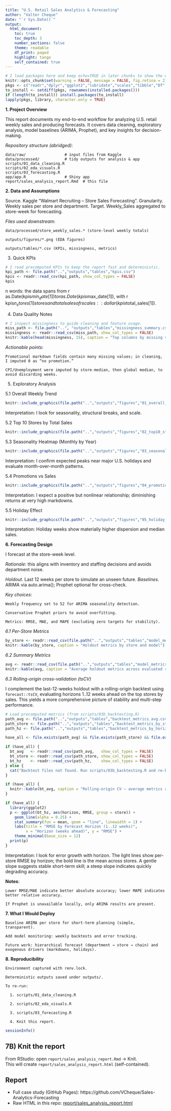 ```yaml
---
title: "U.S. Retail Sales Analytics & Forecasting"
author: "Valter Cheque"
date: "`r Sys.Date()`"
output:
  html_document:
    toc: true
    toc_depth: 3
    number_sections: false
    theme: readable
    df_print: paged
    highlight: tango
    self_contained: true
---
```


```r
# I load packages here and keep echo=TRUE in later chunks to show the workflow.
knitr::opts_chunk$set(warning = FALSE, message = FALSE, fig.retina = 2)
pkgs <- c("readr","dplyr","ggplot2","lubridate","scales","tibble","DT","knitr")
to_install <- setdiff(pkgs, rownames(installed.packages()))
if (length(to_install)) install.packages(to_install)
lapply(pkgs, library, character.only = TRUE)
```

**1. Project Overview**

This report documents my end-to-end workflow for analyzing U.S. retail weekly sales and producing forecasts.
It covers data cleaning, exploratory analysis, model baselines (ARIMA, Prophet), and key insights for decision-making.

*Repository structure (abridged)*:

    data/raw/                 # input files from Kaggle
    data/processed/           # tidy outputs for analysis & app
    scripts/01_data_cleaning.R
    scripts/02_eda_visuals.R
    scripts/03_forecasting.R
    app/app.R                 # Shiny app
    report/sales_analysis_report.Rmd  # this file

**2. Data and Assumptions**

Source. Kaggle “Walmart Recruiting – Store Sales Forecasting”.
Granularity. Weekly sales per store and department.
Target. Weekly_Sales aggregated to store-week for forecasting.

*Files used downstream*:

    data/processed/store_weekly_sales.* (store-level weekly totals)
    
    outputs/figures/*.png (EDA figures)
    
    outputs/tables/*.csv (KPIs, missingness, metrics)
    
3. Quick KPIs

```r
# I read precomputed KPIs to keep the report fast and deterministic.
kpi_path <- file.path("..","outputs","tables","kpis.csv")
kpis <- readr::read_csv(kpi_path, show_col_types = FALSE)
kpis
```

n words: the data spans from r as.Date(kpis$min_date[1]) to r as.Date(kpis$max_date[1]), with r kpis$n_stores[1] stores and total sales of r scales::dollar(kpis$total_sales[1]).


4. Data Quality Notes

```r
# I inspect missingness to guide cleaning and feature usage.
miss_path <- file.path("..", "outputs","tables","missingness_summary.csv")
missingness <- readr::read_csv(miss_path, show_col_types = FALSE)
knitr::kable(head(missingness, 15), caption = "Top columns by missing values")
```

*Actionable points*:

    Promotional markdown fields contain many missing values; in cleaning, I imputed 0 as “no promotion.”
    
    CPI/Unemployment were imputed by store-median, then global median, to avoid discarding weeks.


5. Exploratory Analysis

5.1 Overall Weekly Trend

```r
knitr::include_graphics(file.path("..","outputs","figures","01_overall_weekly_sales_trend.png"))
```

Interpretation: I look for seasonality, structural breaks, and scale.

5.2 Top 10 Stores by Total Sales

```r
knitr::include_graphics(file.path("..","outputs","figures","02_top10_stores_total_sales.png"))
```


5.3 Seasonality Heatmap (Monthly by Year)

```r
knitr::include_graphics(file.path("..","outputs","figures","03_seasonality_heatmap_month_year.png"))
```

Interpretation: I confirm expected peaks near major U.S. holidays and evaluate month-over-month patterns.

5.4 Promotions vs Sales

```r
knitr::include_graphics(file.path("..","outputs","figures","04_promotions_vs_sales.png"))
```

Interpretation: I expect a positive but nonlinear relationship; diminishing returns at very high markdowns.

5.5 Holiday Effect

```r
knitr::include_graphics(file.path("..","outputs","figures","05_holiday_effect_boxplot.png"))
```

Interpretation: Holiday weeks show materially higher dispersion and median sales.

**6. Forecasting Design**

I forecast at the store-week level.

*Rationale*: this aligns with inventory and staffing decisions and avoids department noise.

*Holdout*. Last 12 weeks per store to simulate an unseen future.
*Baselines*. ARIMA via auto.arima(); Prophet optional for cross-check.

*Key choices*:

    Weekly frequency set to 52 for ARIMA seasonality detection.
    
    Conservative Prophet priors to avoid overfitting.
    
    Metrics: RMSE, MAE, and MAPE (excluding zero targets for stability).

*6.1 Per-Store Metrics*

```r
by_store <- readr::read_csv(file.path("..","outputs","tables","model_metrics_by_store.csv"), show_col_types = FALSE)
knitr::kable(by_store, caption = "Holdout metrics by store and model")
```

*6.2 Summary Metrics*

```r
avg <- readr::read_csv(file.path("..","outputs","tables","model_metrics_avg.csv"), show_col_types = FALSE)
knitr::kable(avg, caption = "Average holdout metrics across evaluated stores")
```


*6.3 Rolling-origin cross-validation (tsCV)*

I complement the last-12-weeks holdout with a rolling-origin backtest using `forecast::tsCV`, evaluating horizons 1..12 weeks ahead on the top stores by sales. This yields a more comprehensive picture of stability and multi-step performance.

```r
# Load precomputed metrics (from scripts/03b_backtesting.R)
path_avg <- file.path("..","outputs","tables","backtest_metrics_avg.csv")
path_store <- file.path("..","outputs","tables","backtest_metrics_by_store.csv")
path_hz <- file.path("..","outputs","tables","backtest_metrics_by_horizon.csv")

have_all <- file.exists(path_avg) && file.exists(path_store) && file.exists(path_hz)

if (have_all) {
  bt_avg   <- readr::read_csv(path_avg,   show_col_types = FALSE)
  bt_store <- readr::read_csv(path_store, show_col_types = FALSE)
  bt_hz    <- readr::read_csv(path_hz,    show_col_types = FALSE)
} else {
  cat("Backtest files not found. Run scripts/03b_backtesting.R and re-knit.\n")
}
```

```r
if (have_all) {
  knitr::kable(bt_avg, caption = "Rolling-origin CV — average metrics across evaluated stores")
}
```

```r
if (have_all) {
  library(ggplot2)
  p <- ggplot(bt_hz, aes(horizon, RMSE, group = store)) +
    geom_line(alpha = 0.25) +
    stat_summary(fun = mean, geom = "line", linewidth = 1) +
    labs(title = "RMSE by Forecast Horizon (1..12 weeks)",
         x = "Horizon (weeks ahead)", y = "RMSE") +
    theme_minimal(base_size = 12)
  print(p)
}
```

Interpretation: I look for error growth with horizon. The light lines show per-store RMSE by horizon; the bold line is the mean across stores. A gentle slope suggests stable short-term skill; a steep slope indicates quickly degrading accuracy.


**Notes**:

    Lower RMSE/MAE indicate better absolute accuracy; lower MAPE indicates better relative accuracy.
    
    If Prophet is unavailable locally, only ARIMA results are present.

**7. What I Would Deploy**

    Baseline ARIMA per store for short-term planning (simple, transparent).
    
    Add model monitoring: weekly backtests and error tracking.
    
    Future work: hierarchical forecast (department → store → chain) and exogenous drivers (markdowns, holidays).

**8. Reproducibility**

    Environment captured with renv.lock.
    
    Deterministic outputs saved under outputs/.
    
    To re-run:

      1. scripts/01_data_cleaning.R
      
      2. scripts/02_eda_visuals.R
      
      3. scripts/03_forecasting.R
      
      4. Knit this report.


```r
sessionInfo()
```



## 7B) Knit the report
From RStudio: open `report/sales_analysis_report.Rmd` → Knit.  
This will create `report/sales_analysis_report.html` (self-contained).

## Report
- Full case study (GitHub Pages): https://github.com/VCheque/Sales-Analytics-Forecasting
- Raw HTML in this repo: [report/sales_analysis_report.html](report/sales_analysis_report.html)

